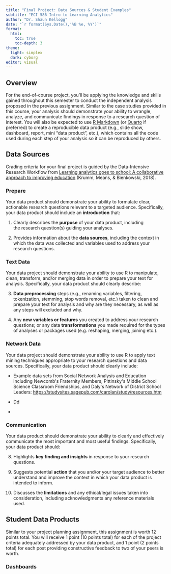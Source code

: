 ```yaml
---
title: "Final Project: Data Sources & Student Examples"
subtitle: "ECI 586 Intro to Learning Analytics"
author: "Dr. Shaun Kellogg"
date: "`r format(Sys.Date(),'%B %e, %Y')`"
format:
  html:
    toc: true
    toc-depth: 3
theme:
  light: simplex
  dark: cyborg
editor: visual
---
```


## Overview

For the end-of-course project, you'll be applying the knowledge and skills gained throughout this semester to conduct the independent analysis proposed in the previous assignment. Similar to the case studies provided in this course, your analysis should demonstrate your ability to wrangle, analyze, and communicate findings in response to a research question of interest. You will also be expected to use [R Markdown](https://bookdown.org/yihui/rmarkdown/) (or [Quarto](https://quarto.org) if preferred) to create a reproducible data product (e.g., slide show, dashboard, report, mini "data product", etc.), which contains all the code used during each step of your analysis so it can be reproduced by others.

## Data Sources

Grading criteria for your final project is guided by the Data-Intensive Research Workflow from [Learning analytics goes to school: A collaborative approach to improving education](https://catalog.lib.ncsu.edu/catalog/NCSU4862134) (Krumm, Means, & Bienkowski, 2018).

### Prepare

Your data product should demonstrate your ability to formulate clear, actionable research questions relevant to a targeted audience. Specifically, your data product should include an **introduction** that:

1.  Clearly describes the **purpose** of your data product, including the research question(s) guiding your analyses.

2.  Provides information about the **data sources**, including the context in which the data was collected and variables used to address your research questions.

### Text Data

Your data project should demonstrate your ability to use R to manipulate, clean, transform, and/or merging data in order to prepare your text for analysis. Specifically, your data product should clearly describe:

3.  **Data preprocessing** steps (e.g., renaming variables, filtering, tokenization, stemming, stop words removal, etc.) taken to clean and prepare your text for analysis and why are they necessary, as well as any steps will excluded and why.

4.  Any **new variables or features** you created to address your research questions; or any data **transformations** you made required for the types of analyses or packages used (e.g. reshaping, merging, joining etc.).

### Network Data

Your data project should demonstrate your ability to use R to apply text mining techniques appropriate to your research questions and data sources. Specifically, your data product should clearly include:

-   Example data sets from Social Network Analysis and Education including Newcomb\'s Fraternity Members, Pittinsky\'s Middle School Science Classroom Friendships, and Daly\'s Network of District School Leaders: <https://studysites.sagepub.com/carolan/study/resources.htm>

-   Dd

-   

### Communication

Your data product should demonstrate your ability to clearly and effectively communicate the most important and most useful findings. Specifically, your data product should:

8.  Highlights **key finding and insights** in response to your research questions. 

9.  Suggests potential **action** that you and/or your target audience to better understand and improve the context in which your data product is intended to inform.  

10. Discusses the **limitations** and any ethical/legal issues taken into consideration, including acknowledgments any reference materials used.

## Student Data Products

Similar to your project planning assignment, this assignment is worth 12 points total. You will receive 1 point (10 points total) for each of the project criteria adequately addressed by your data product, and 1 point (2 points total) for each post providing constructive feedback to two of your peers is worth.

### Dashboards 
